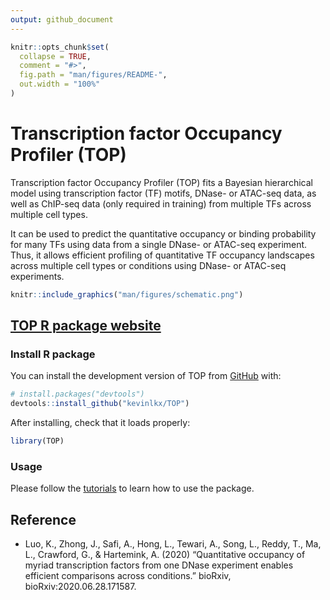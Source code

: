 ```yaml
---
output: github_document
---
```


<!-- README.md is generated from README.Rmd. Please edit that file -->

```r
knitr::opts_chunk$set(
  collapse = TRUE,
  comment = "#>",
  fig.path = "man/figures/README-",
  out.width = "100%"
)
```

Transcription factor Occupancy Profiler (TOP)
=================================================

<!-- badges: start -->
<!-- badges: end -->

Transcription factor Occupancy Profiler (TOP) fits a Bayesian hierarchical model 
using transcription factor (TF) motifs, DNase- or ATAC-seq data,
as well as ChIP-seq data (only required in training) 
from multiple TFs across multiple cell types. 

It can be used to predict the quantitative occupancy or binding probability
for many TFs using data from a single DNase- or ATAC-seq experiment. 
Thus, it allows efficient profiling of quantitative TF occupancy landscapes 
across multiple cell types or conditions using DNase- or ATAC-seq experiments.


```r
knitr::include_graphics("man/figures/schematic.png")
```

[TOP R package website](https://kevinlkx.github.io/TOP/) 
--------------------------------------------------------

### Install R package

You can install the development version of TOP from [GitHub](https://github.com/) with:

``` r
# install.packages("devtools")
devtools::install_github("kevinlkx/TOP")
```

After installing, check that it loads properly:
``` r
library(TOP)
```

### Usage

Please follow the [tutorials](https://kevinlkx.github.io/TOP/articles/index.html) 
to learn how to use the package. 

Reference
---------

* Luo, K., Zhong, J., Safi, A., Hong, L., Tewari, A., Song, L., Reddy, T., Ma, L., 
Crawford, G., & Hartemink, A. (2020) "Quantitative occupancy of myriad 
transcription factors from one DNase experiment enables 
efficient comparisons across conditions." bioRxiv, bioRxiv:2020.06.28.171587.

